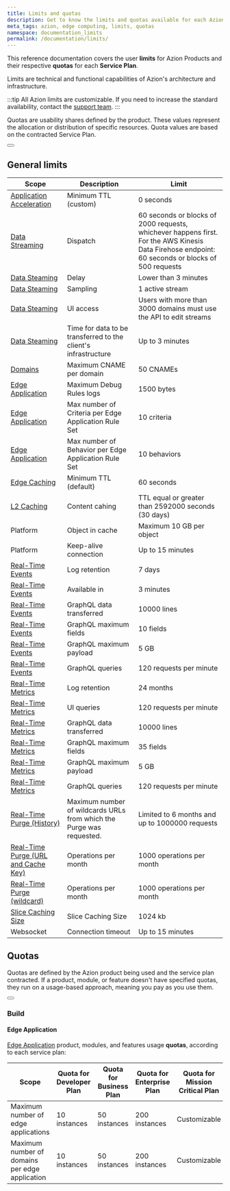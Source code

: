 ```yaml
---
title: Limits and quotas
description: Get to know the limits and quotas available for each Azion Product and Service Plan.
meta_tags: azion, edge computing, limits, quotas
namespace: documentation_limits
permalink: /documentation/limits/
---
```



This reference documentation covers the user **limits** for Azion Products and their respective **quotas** for each **Service Plan**.

Limits are technical and functional capabilities of Azion's architecture and infrastructure.

:::tip
All Azion limits are customizable. If you need to increase the standard availability, contact the [support team](/en/documentation/services/support/#service-channels).
:::

Quotas are usability shares defined by the product. These values represent the allocation or distribution of specific resources. Quota values are based on the contracted Service Plan.

<Button href="https://www.azion.com/en/pricing/" text="azion quotas and service plans"></Button>

## General limits

| Scope | Description | Limit |
| ----- | ----------- | ----- |
| [Application Acceleration](/en/documentation/products/edgeapplication/application-acceleration/) | Minimum TTL (custom) | 0 seconds |
| [Data Streaming](/en/documentation/products/data-streaming/) | Dispatch | 60 seconds or blocks of 2000 requests, whichever happens first. For the AWS Kinesis Data Firehose endpoint: 60 seconds or blocks of 500 requests |
| [Data Steaming](/en/documentation/products/data-streaming/) | Delay | Lower than 3 minutes |
| [Data Steaming](/en/documentation/products/data-streaming/) | Sampling | 1 active stream |
| [Data Steaming](/en/documentation/products/data-streaming/) | UI access | Users with more than 3000 domains must use the API to edit streams |
| [Data Steaming](/en/documentation/products/data-streaming/) | Time for data to be transferred to the client's infrastructure | Up to 3 minutes |
| [Domains](/en/documentation/products/edge-application/domains/) | Maximum CNAME per domain | 50 CNAMEs |
| [Edge Application](/en/documentation/products/edge-application/) | Maximum Debug Rules logs | 1500 bytes |
| [Edge Application](/en/documentation/products/edge-application/) | Max number of Criteria per Edge Application Rule Set | 10 criteria |
| [Edge Application](/en/documentation/products/edge-application/) | Max number of Behavior per Edge Application Rule Set | 10 behaviors | 
| [Edge Caching](/en/documentation/products/edge-application/edge-caching/) | Minimum TTL (default) | 60 seconds |
| [L2 Caching](/en/documentation/products/edge-application/l2-caching/) | Content cahing | TTL equal or greater than 2592000 seconds (30 days) |
| Platform | Object in cache | Maximum 10 GB per object |
| Platform | Keep-alive connection | Up to 15 minutes |
| [Real-Time Events](/en/documentation/products/real-time-events/) | Log retention | 7 days |
| [Real-Time Events](/en/documentation/products/real-time-events/) | Available in | 3 minutes |
| [Real-Time Events](/en/documentation/products/graphql-api-overview/) | GraphQL data transferred | 10000 lines |
| [Real-Time Events](/en/documentation/products/graphql-api-overview/) | GraphQL maximum fields | 10 fields |
| [Real-Time Events](/en/documentation/products/graphql-api-overview/) | GraphQL maximum payload | 5 GB |
| [Real-Time Events](/en/documentation/products/graphql-api-overview/) | GraphQL queries | 120 requests per minute |
| [Real-Time Metrics](/en/documentation/products/real-time-metrics/) | Log retention | 24 months |
| [Real-Time Metrics](/en/documentation/products/real-time-metrics/) | UI queries | 120 requests per minute |
| [Real-Time Metrics](/en/documentation/products/graphql-api-overview/) | GraphQL data transferred | 10000 lines |
| [Real-Time Metrics](/en/documentation/products/graphql-api-overview/) | GraphQL maximum fields | 35 fields |
| [Real-Time Metrics](/en/documentation/products/graphql-api-overview/) | GraphQL maximum payload | 5 GB |
| [Real-Time Metrics](/en/documentation/products/graphql-api-overview/) | GraphQL queries | 120 requests per minute |
| [Real-Time Purge (History)](/en/documentation/products/edge-application/real-time-purge/) | Maximum number of wildcards URLs from which the Purge was requested. | Limited to 6 months and up to 1000000 requests |
| [Real-Time Purge (URL and Cache Key)](/en/documentation/products/edge-application/real-time-purge/) | Operations per month | 1000 operations per month |
| [Real-Time Purge (wildcard)](/en/documentation/products/edge-application/real-time-purge/) | Operations per month | 1000 operations per month |
| [Slice Caching Size](/en/documentation/products/edge-application/cache-settings/#slice-settings) | Slice Caching Size | 1024 kb | 
| Websocket | Connection timeout | Up to 15 minutes |

## Quotas

Quotas are defined by the Azion product being used and the service plan contracted. If a product, module, or feature doesn't have specified quotas, they run on a usage-based approach, meaning you pay as you use them.

<Button href="https://www.azion.com/en/pricing/" text="see products pricing"></Button>

### Build

#### Edge Application

[Edge Application](/en/documentation/products/edge-application/) product, modules, and features usage **quotas**, according to each service plan:

| Scope | Quota for Developer Plan | Quota for Business Plan | Quota for Enterprise Plan | Quota for Mission Critical Plan |
| ---- | ---- | ---- | ---- | ---- |
| Maximum number of edge applications | 10 instances | 50 instances | 200 instances | Customizable |
| Maximum number of domains per edge application | 10 instances | 50 instances | 200 instances | Customizable |
